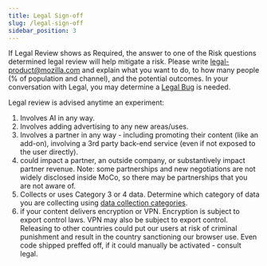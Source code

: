 ```yaml
---
title: Legal Sign-off 
slug: /legal-sign-off
sidebar_position: 3
---
```


If Legal Review shows as Required, the answer to one of the Risk questions determined legal review will help mitigate a risk.  Please write legal-product@mozilla.com and explain what you want to do, to how many people (% of population and channel), and the potential outcomes.   In your conversation with Legal, you may determine a [Legal Bug](https://bugzilla.mozilla.org/enter_bug.cgi?product=Legal&component=Product%20-%20data) is needed.

Legal review is advised anytime an experiment:
1. Involves AI in any way.
2. Involves adding advertising to any new areas/uses.
3. Involves a partner in any way - including promoting their content (like an add-on), involving a 3rd party back-end service (even if not exposed to the user directly).
4. could impact a partner, an outside company, or substantively impact partner revenue. Note: some partnerships and new negotiations are not widely disclosed inside MoCo, so there may be partnerships that you are not aware of.
5. Collects or uses Category 3 or 4 data. Determine which category of data you are collecting using [data collection categories](https://wiki.mozilla.org/Firefox/Data_Collection#Data_Collection_Categories).  
6. if your content delivers encryption or VPN.  Encryption is subject to export control laws.  VPN may also be subject to export control.  Releasing to other countries could put our users at risk of criminal punishment and result in the country sanctioning our browser use.  Even code shipped preffed off, if it could manually be activated - consult legal. 



